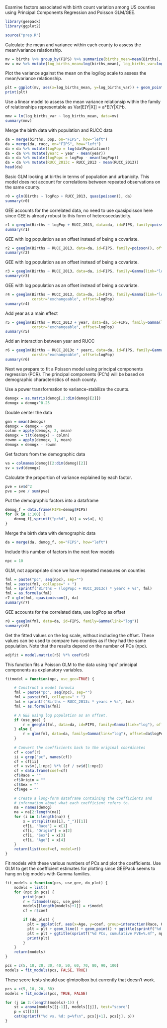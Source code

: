 Examine factors associated with birth count variation among US counties using Principal Components Regression and Poisson GLM/GEE.

```r
library(geepack)
library(ggplot2)
```

```r
source("prep.R")
```

Calculate the mean and variance within each county to assess the mean/variance relationship.

```r
mv = births %>% group_by(FIPS) %>% summarize(births_mean=mean(Births), births_var=var(Births))
mv = mv %>% mutate(log_births_mean=log(births_mean), log_births_var=log(births_var))
```

Plot the variance against the mean on the log/log scale to assess the mean/variance relationship.

```r
plt = ggplot(mv, aes(x=log_births_mean, y=log_births_var)) + geom_point()
print(plt)
```

Use a linear model to assess the mean variance relationsip within the family of relationships representable as Var[E[Y|X]] = a*E[Y|X]^b.

```r
mmv = lm(log_births_var ~ log_births_mean, data=mv)
summary(mmv)
```

Merge the birth data with population and RUCC data

```r
da = merge(births, pop, on="FIPS", how="left")
da = merge(da, rucc, on="FIPS", how="left")
da = da %>% mutate(logPop = log(da$Population))
da = da %>% mutate(yearc = year - mean(year))
da = da %>% mutate(logPopc = logPop - mean(logPop))
da = da %>% mutate(RUCC_2013c = RUCC_2013 - mean(RUCC_2013))
head(da)
```

Basic GLM looking at births in terms of population and urbanicity. This model does not account for correlations between repeated observations on the same county.

```r
r0 = glm(Births ~ logPop + RUCC_2013, quasipoisson(), da)
summary(r0)
```

GEE accounts for the correlated data, no need to use quasipoisson here since GEE is already robust to this form of heteroscedasticity.

```r
r1 = geeglm(Births ~ logPop + RUCC_2013, data=da, id=FIPS, family=poisson())
summary(r1)
```

GEE with log population as an offset instead of being a covariate.

```r
r2 = geeglm(Births ~ RUCC_2013, data=da, id=FIPS, family=poisson(), offset=logPop)
summary(r2)
```

GEE with log population as an offset instead of being a covariate.

```r
r3 = geeglm(Births ~ RUCC_2013, data=da, id=FIPS, family=Gamma(link="log"), offset=logPop)
summary(r3)
```

GEE with log population as an offset instead of being a covariate.

```r
r4 = geeglm(Births ~ RUCC_2013, data=da, id=FIPS, family=Gamma(link="log"),
            corstr="exchangeable", offset=logPop)
summary(r4)
```

Add year as a main effect

```r
r5 = geeglm(Births ~ RUCC_2013 + year, data=da, id=FIPS, family=Gamma(link="log"),
            corstr="exchangeable", offset=logPop)
summary(r5)
```

Add an interaction between year and RUCC

```r
r6 = geeglm(Births ~ RUCC_2013c * yearc, data=da, id=FIPS, family=Gamma(link="log"),
            corstr="exchangeable", offset=logPop)
summary(r6)
```

Next we prepare to fit a Poisson model using principal components regression (PCR). The principal components (PC's) will be based on demographic characteristics of each county.

Use a power transformation to variance-stabilize the counts.

```r
demogx = as.matrix(demog[,2:dim(demog)[2]])
demogx = demogx^0.25
```

Double center the data

```r
gmn = mean(demogx)
demogx = demogx - gmn
colmn = apply(demogx, 2, mean)
demogx = t(t(demogx) - colmn)
rowmn = apply(demogx, 1, mean)
demogx = demogx - rowmn
```

Get factors from the demographic data

```r
va = colnames(demog)[2:dim(demog)[2]]
sv = svd(demogx)
```

Calculate the proportion of variance explained by each factor.

```r
pve = sv$d^2
pve = pve / sum(pve)
```

Put the demographic factors into a dataframe

```r
demog_f = data.frame(FIPS=demog$FIPS)
for (k in 1:100) {
    demog_f[,sprintf("pc%d", k)] = sv$u[, k]
}
```

Merge the birth data with demographic data

```r
da = merge(da, demog_f, on="FIPS", how="left")
```

Include this number of factors in the next few models

```r
npc = 10
```

GLM, not appropriate since we have repeated measures on counties

```r
fml = paste("pc", seq(npc), sep="")
fml = paste(fml, collapse=" + ")
fml = sprintf("Births ~ (logPopc + RUCC_2013c) * yearc + %s", fml)
fml = as.formula(fml)
r7 = glm(fml, quasipoisson(), da)
summary(r7)
```

GEE accounts for the correlated data, use logPop as offset

```r
r8 = geeglm(fml, data=da, id=FIPS, family=Gamma(link="log"))
summary(r8)
```

Get the fitted values on the log scale, without including the offset. These values can be used to compare two counties as if they had the same population.  Note that the results depend on the number of PCs (npc).

```r
adjfit = model.matrix(r5) %*% coef(r5)
```

This function fits a Poisson GLM to the data using 'npc' principal components as explanatory variables.

```r
fitmodel = function(npc, use_gee=TRUE) {

    # Construct a model formula
    fml = paste("pc", seq(npc), sep="")
    fml = paste(fml, collapse=" + ")
    fml = sprintf("Births ~ RUCC_2013c * yearc + %s", fml)
    fml = as.formula(fml)

    # A GEE using log population as an offset.
    if (use_gee) {
        r = geeglm(fml, data=da, id=FIPS, family=Gamma(link="log"), offset=da$logPop)
    } else {
        r = glm(fml, data=da, family=Gamma(link="log"), offset=da$logPop)
    }
        
    # Convert the coefficients back to the original coordinates
    cf = coef(r)
    ii = grep("pc", names(cf))
    cf = cf[ii]
    cf = sv$v[,1:npc] %*% (cf / sv$d[1:npc])
    cf = data.frame(coef=cf)
    cf$Race = ""
    cf$Origin = ""
    cf$Sex = ""
    cf$Age = ""

    # Create a long-form dataframe containing the coefficients and
    # information about what each coefficient refers to.
    na = names(demog)
    na = na[2:length(na)]
    for (i in 1:length(na)) {
        x = strsplit(na[i], "_")[[1]]
        cf[i, "Race"] = x[1]
        cf[i, "Origin"] = x[2]
        cf[i, "Sex"] = x[3]
        cf[i, "Age"] = x[4]
    }
    return(list(coef=cf, model=r))
}
```

Fit models with these various numbers of PCs and plot the coefficients.  Use GLM to get the coefficient estimates for plotting since GEEPack seems to hang on big models with Gamma families.


```r
fit_models = function(pcs, use_gee, do_plot) {
    models = list()
    for (npc in pcs) {
        print(npc)
        r = fitmodel(npc, use_gee)
        models[[length(models)+1]] = r$model
        cf = r$coef

        if (do_plot) {
          plt = ggplot(cf, aes(x=Age, y=coef, group=interaction(Race, Origin, Sex), color=Race, lty=Sex, shape=Origin))
          plt = plt + geom_line() + geom_point() + ggtitle(sprintf("%d factors", npc))
          plt = plt + ggtitle(sprintf("%d PCs, cumulative PVE=%.4f", npc, sum(pve[1:npc])))
          print(plt)
        }
    }
    return(models)
}

pcs = c(5, 10, 20, 30, 40, 50, 60, 70, 80, 90, 100)
models = fit_models(pcs, FALSE, TRUE)
```

These score tests should use glmtoolbox but currently that doesn't work.

```r
pcs = c(5, 10, 20, 30)
models = fit_models(pcs, TRUE, FALSE)

for (j in 2:(length(models)-1)) {
    st = anova(models[[j-1]], models[[j]], test="score")
    p = st[[3]]
    cat(sprintf("%d vs. %d: p=%f\n", pcs[j+1], pcs[j], p))
}
```
